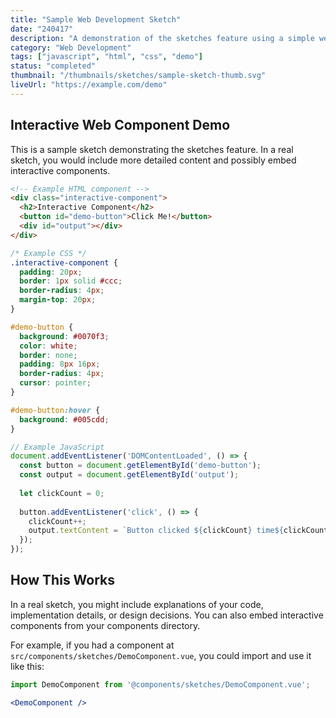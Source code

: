 ```yaml
---
title: "Sample Web Development Sketch"
date: "240417"
description: "A demonstration of the sketches feature using a simple web component"
category: "Web Development"
tags: ["javascript", "html", "css", "demo"]
status: "completed"
thumbnail: "/thumbnails/sketches/sample-sketch-thumb.svg"
liveUrl: "https://example.com/demo" 
---
```


## Interactive Web Component Demo

This is a sample sketch demonstrating the sketches feature. 
In a real sketch, you would include more detailed content and possibly embed interactive components.

```html
<!-- Example HTML component -->
<div class="interactive-component">
  <h2>Interactive Component</h2>
  <button id="demo-button">Click Me!</button>
  <div id="output"></div>
</div>
```

```css
/* Example CSS */
.interactive-component {
  padding: 20px;
  border: 1px solid #ccc;
  border-radius: 4px;
  margin-top: 20px;
}

#demo-button {
  background: #0070f3;
  color: white;
  border: none;
  padding: 8px 16px;
  border-radius: 4px;
  cursor: pointer;
}

#demo-button:hover {
  background: #005cdd;
}
```

```javascript
// Example JavaScript
document.addEventListener('DOMContentLoaded', () => {
  const button = document.getElementById('demo-button');
  const output = document.getElementById('output');
  
  let clickCount = 0;
  
  button.addEventListener('click', () => {
    clickCount++;
    output.textContent = `Button clicked ${clickCount} time${clickCount === 1 ? '' : 's'}!`;
  }); 
});
```

## How This Works

In a real sketch, you might include explanations of your code, implementation details, or design decisions.
You can also embed interactive components from your components directory.

For example, if you had a component at `src/components/sketches/DemoComponent.vue`, you could import and use it like this:

```jsx
import DemoComponent from '@components/sketches/DemoComponent.vue';

<DemoComponent />
``` 